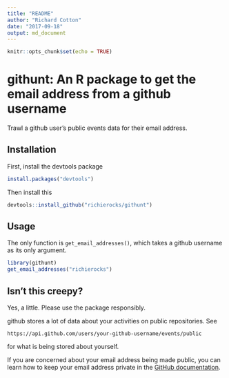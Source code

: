 ```yaml
---
title: "README"
author: "Richard Cotton"
date: "2017-09-18"
output: md_document
---
```


```r
knitr::opts_chunk$set(echo = TRUE)
```

# githunt: An R package to get the email address from a github username

Trawl a github user's public events data for their email address.

## Installation

First, install the devtools package

```r
install.packages("devtools")
```

Then install this

```r
devtools::install_github("richierocks/githunt")
```

## Usage

The only function is `get_email_addresses()`, which takes a github username as its only argument.

```r
library(githunt)
get_email_addresses("richierocks")
```

## Isn't this creepy?

Yes, a little. Please use the package responsibly.

github stores a lot of data about your activities on public repositories. See

```
https://api.github.com/users/your-github-username/events/public
```

for what is being stored about yourself.

If you are concerned about your email address being made public, you can learn how to keep your email address private in the [GitHub documentation](https://help.github.com/articles/about-commit-email-addresses/).
